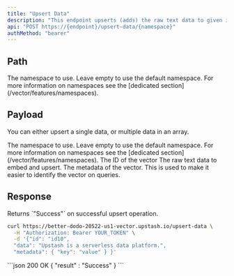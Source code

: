 ```yaml
---
title: "Upsert Data"
description: "This endpoint upserts (adds) the raw text data to given index after embedding it. You can also add metadata with the vector."
api: "POST https://{endpoint}/upsert-data/{namespace}"
authMethod: "bearer"
---
```


## Path

<ParamField path="namespace" type="string">
  The namespace to use. Leave empty to use the default namespace. For more
  information on namespaces see the [dedicated
  section](/vector/features/namespaces).
</ParamField>

## Payload

You can either upsert a single data, or multiple data in an array.

<ParamField path="namespace" type="string">
  The namespace to use. Leave empty to use the default namespace. For more
  information on namespaces see the [dedicated
  section](/vector/features/namespaces).
</ParamField>
<ParamField body="id" type="string" required>
  The ID of the vector
</ParamField>
<ParamField body="data" type="string" required>
  The raw text data to embed and upsert.
</ParamField>
<ParamField body="metadata" type="Object">
  The metadata of the vector. This is used to make it easier to identify the
  vector on queries.
</ParamField>

## Response

<ResponseField name="Response" type="Object">
  Returns `"Success"` on successful upsert operation.
</ResponseField>

<RequestExample>

```sh curl
curl https://better-dodo-20522-us1-vector.upstash.io/upsert-data \
  -H "Authorization: Bearer YOUR_TOKEN" \
  -d '{"id": "id10",
  "data": "Upstash is a serverless data platform.",
  "metadata": { "key": "value" } }'
```

</RequestExample>

<ResponseExample>
```json 200 OK
{
  "result" : "Success"
}
```

</ResponseExample>
